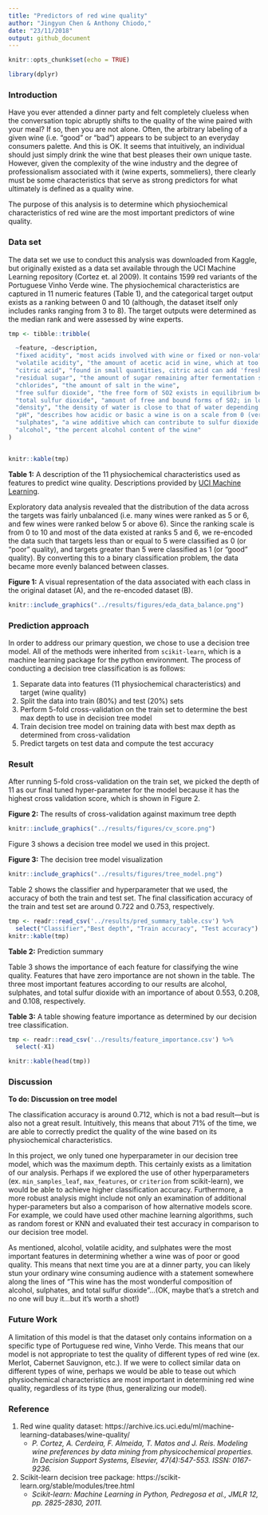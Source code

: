 ```yaml
---
title: "Predictors of red wine quality"
author: "Jingyun Chen & Anthony Chiodo,"
date: "23/11/2018"
output: github_document
---
```


```r
knitr::opts_chunk$set(echo = TRUE)
```

```r
library(dplyr)
```

### Introduction 

Have you ever attended a dinner party and felt completely clueless when the conversation topic abruptly shifts to the quality of the wine paired with your meal?  If so, then you are not alone. Often, the arbitrary labeling of a given wine (i.e. "good" or "bad") appears to be subject to an everyday consumers palette. And this is OK. It seems that intuitively, an individual should just simply drink the wine that best pleases their own unique taste. However, given the complexity of the wine industry and the degree of professionalism associated with it (wine experts, sommeliers), there clearly must be some characteristics that serve as strong predictors for what ultimately is defined as a quality wine.

The purpose of this analysis is to determine which physiochemical characteristics of red wine are the most important predictors of wine quality.


### Data set

The data set we use to conduct this analysis was downloaded from Kaggle, but originally existed as a data set available through the UCI Machine Learning repository (Cortez et. al 2009). It contains 1599 red variants of the Portuguese Vinho Verde wine. The physiochemical characteristics are captured in 11 numeric features (Table 1), and the categorical target output exists as a ranking between 0 and 10 (although, the dataset itself only includes ranks ranging from 3 to 8). The target outputs were determined as the median rank and were assessed by wine experts.

```r

tmp <- tibble::tribble(

  ~feature, ~description,
  "fixed acidity", "most acids involved with wine or fixed or non-volatile (do not evaporate readily)",
  "volatile acidity", "the amount of acetic acid in wine, which at too high of levels can lead to an unpleasant, vinegar taste",
  "citric acid", "found in small quantities, citric acid can add 'freshness' and flavor to wines",
  "residual sugar", "the amount of sugar remaining after fermentation stops, it's rare to find wines with less than 1 gram/liter and wines with greater than 45 grams/liter are   considered sweet",
  "chlorides", "the amount of salt in the wine",
  "free sulfur dioxide", "the free form of SO2 exists in equilibrium between molecular SO2 (as a dissolved gas) and bisulfite ion; it prevents microbial growth and the oxidation of wine",
  "total sulfur dioxide", "amount of free and bound forms of S02; in low concentrations, SO2 is mostly undetectable in wine, but at free SO2 concentrations over 50 ppm, SO2 becomes evident in the nose and taste of wine",
  "density", "the density of water is close to that of water depending on the percent alcohol and sugar content",
  "pH", "describes how acidic or basic a wine is on a scale from 0 (very acidic) to 14 (very basic); most wines are between 3-4 on the pH scale",
  "sulphates", "a wine additive which can contribute to sulfur dioxide gas (S02) levels, which acts as an antimicrobial and antioxidant",
  "alcohol", "the percent alcohol content of the wine"
)


knitr::kable(tmp)

```

**Table 1:** A description of the 11 physiochemical characteristics used as features to predict wine quality. Descriptions provided by [UCI Machine Learning](https://www.kaggle.com/uciml/red-wine-quality-cortez-et-al-2009).

Exploratory data analysis revealed that the distribution of the data across the targets was fairly unbalanced (i.e. many wines were ranked as 5 or 6, and few wines were ranked below 5 or above 6). Since the ranking scale is from 0 to 10 and most of the data existed at ranks 5 and 6, we re-encoded the data such that targets less than or equal to 5 were classified as 0  (or “poor” quality), and targets greater than 5 were classified as 1 (or “good” quality). By converting this to a binary classification problem, the data became more evenly balanced between classes.

**Figure 1:** A visual representation of the data associated with each class in the original dataset (A), and the re-encoded dataset (B).

```r
knitr::include_graphics("../results/figures/eda_data_balance.png")
```

### Prediction approach

In order to address our primary question, we chose to use a decision tree model. All of the methods were inherited from `scikit-learn`, which is a machine learning package for the python environment. The process of conducting a decision tree classification is as follows:

1. Separate data into features (11 physiochemical characteristics) and target (wine quality)
2. Split the data into train (80%) and test (20%) sets
3. Perform 5-fold cross-validation on the train set to determine the best max depth to use in decision tree model
4. Train decision tree model on training data with best max depth as determined from cross-validation
5. Predict targets on test data and compute the test accuracy

### Result

After running 5-fold cross-validation on the train set, we picked the depth of 11 as our final tuned hyper-parameter for the model because it has the highest cross validation score, which is shown in Figure 2. 

**Figure 2:** The results of cross-validation against maximum tree depth

```r
knitr::include_graphics("../results/figures/cv_score.png") 
```

Figure 3 shows a decision tree model we used in this project.

**Figure 3:** The decision tree model visualization

```r
knitr::include_graphics("../results/figures/tree_model.png") 
```


Table 2 shows the classifier and hyperparameter that we used, the accuracy of both the train and test set. The final classification accuracy of the train and test set are around 0.722 and 0.753, respectively.

```r

tmp <- readr::read_csv('../results/pred_summary_table.csv') %>% 
  select("Classifier","Best depth", "Train accuracy", "Test accuracy")
knitr::kable(tmp)

```

**Table 2:** Prediction summary

Table 3 shows the importance of each feature for classifying the wine quality. Features that have zero importance are not shown in the table. The three most important features according to our results are alcohol, sulphates, and total sulfur dioxide with an importance of about 0.553, 0.208, and 0.108, respectively.

**Table 3:** A table showing feature importance as determined by our decision tree classification.

```r

tmp <- readr::read_csv('../results/feature_importance.csv') %>% 
  select(-X1)

knitr::kable(head(tmp))

```

### Discussion

**To do: Discussion on tree model**

The classification accuracy is around 0.712, which is not a bad result---but is also not a great result. Intuitively, this means that about 71% of the time, we are able to correctly predict the quality of the wine based on its physiochemical characteristics. 

In this project, we only tuned one hyperparameter in our decision tree model, which was the maximum depth. This certainly exists as a limitation of our analysis. Perhaps if we explored the use of other hyperparameters (ex. `min_samples_leaf`, `max_features`, or `criterion` from scikit-learn), we would be able to achieve higher classification accuracy.  Furthermore, a more robust analysis might include not only an examination of additional hyper-parameters but also a comparison of how alternative models score. For example, we could have used other machine learning algorithms, such as random forest or KNN and evaluated their test accuracy in comparison to our decision tree model.

As mentioned, alcohol, volatile acidity, and sulphates were the most important features in determining whether a wine was of poor or good quality. This means that next time you are at a dinner party, you can likely stun your ordinary wine consuming audience with a statement somewhere along the lines of "This wine has the most wonderful composition of alcohol, sulphates, and total sulfur dioxide"...(OK, maybe that's a stretch and no one will buy it...but it's worth a shot!)

### Future Work

A limitation of this model is that the dataset only contains information on a specific type of Portuguese red wine, Vinho Verde. This means that our model is not appropriate to test the quality of different types of red wine (ex. Merlot, Cabernet Sauvignon, etc.). If we were to collect similar data on different types of wine, perhaps we would be able to tease out which physiochemical characteristics are most important in determining red wine quality, regardless of its type (thus, generalizing our model).

### Reference

1. Red wine quality dataset: https://archive.ics.uci.edu/ml/machine-learning-databases/wine-quality/
    - *P. Cortez, A. Cerdeira, F. Almeida, T. Matos and J. Reis. 
  Modeling wine preferences by data mining from physicochemical properties.
  In Decision Support Systems, Elsevier, 47(4):547-553. ISSN: 0167-9236.*
2. Scikit-learn decision tree package: https://scikit-learn.org/stable/modules/tree.html
    - *Scikit-learn: Machine Learning in Python, Pedregosa et al., JMLR 12, pp. 2825-2830, 2011.*
